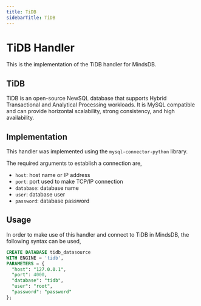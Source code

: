 ```yaml
---
title: TiDB
sidebarTitle: TiDB
---
```


# TiDB Handler

This is the implementation of the TiDB handler for MindsDB.

## TiDB
TiDB is an open-source NewSQL database that supports Hybrid Transactional and Analytical Processing workloads. It is MySQL compatible and can provide horizontal scalability, strong consistency, and high availability.

## Implementation
This handler was implemented using the `mysql-connector-python` library.

The required arguments to establish a connection are,
* `host`: host name or IP address
* `port`: port used to make TCP/IP connection
* `database`: database name
* `user`: database user
* `password`: database password

## Usage
In order to make use of this handler and connect to TiDB in MindsDB, the following syntax can be used,
```sql
CREATE DATABASE tidb_datasource
WITH ENGINE = 'tidb',
PARAMETERS = {
  "host": "127.0.0.1",
  "port": 4000,
  "database": "tidb",
  "user": "root",
  "password": "password"
};
```